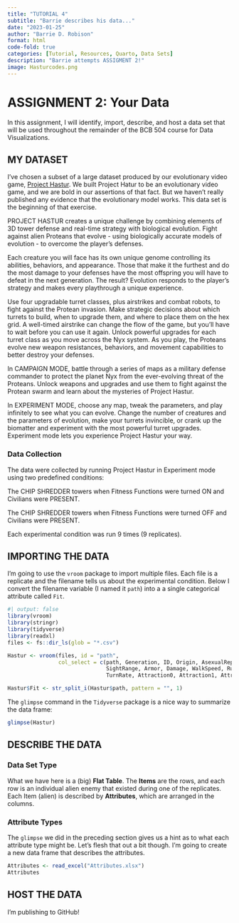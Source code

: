 ```yaml
---
title: "TUTORIAL 4"
subtitle: "Barrie describes his data..."
date: "2023-01-25"
author: "Barrie D. Robison"
format: html
code-fold: true
categories: [Tutorial, Resources, Quarto, Data Sets]
description: "Barrie attempts ASSIGMENT 2!"
image: Hasturcodes.png
---
```


# ASSIGNMENT 2: Your Data

In this assignment, I will identify, import, describe, and host a data set that will be used throughout the remainder of the BCB 504 course for Data Visualizations.

## MY DATASET

I've chosen a subset of a large dataset produced by our evolutionary video game, [Project Hastur](https://store.steampowered.com/app/800700/Project_Hastur/).  We built Project Hatur to be an evolutionary video game, and we are bold in our assertions of that fact.  But we haven't really published any evidence that the evolutionary model works.  This data set is the beginning of that exercise.

::: callout-note
PROJECT HASTUR creates a unique challenge by combining elements of 3D tower defense and real-time strategy with biological evolution. Fight against alien Proteans that evolve - using biologically accurate models of evolution - to overcome the player’s defenses. 

Each creature you will face has its own unique genome controlling its abilities, behaviors, and appearance. Those that make it the furthest and do the most damage to your defenses have the most offspring you will have to defeat in the next generation. The result? Evolution responds to the player’s strategy and makes every playthrough a unique experience.

Use four upgradable turret classes, plus airstrikes and combat robots, to fight against the Protean invasion. Make strategic decisions about which turrets to build, when to upgrade them, and where to place them on the hex grid. A well-timed airstrike can change the flow of the game, but you'll have to wait before you can use it again. Unlock powerful upgrades for each turret class as you move across the Nyx system. As you play, the Proteans evolve new weapon resistances, behaviors, and movement capabilities to better destroy your defenses.

In CAMPAIGN MODE, battle through a series of maps as a military defense commander to protect the planet Nyx from the ever-evolving threat of the Proteans. Unlock weapons and upgrades and use them to fight against the Protean swarm and learn about the mysteries of Project Hastur.

In EXPERIMENT MODE, choose any map, tweak the parameters, and play infinitely to see what you can evolve. Change the number of creatures and the parameters of evolution, make your turrets invincible, or crank up the biomatter and experiment with the most powerful turret upgrades. Experiment mode lets you experience Project Hastur your way.
:::

### Data Collection

The data were collected by running Project Hastur in Experiment mode using two predefined conditions:

The CHIP SHREDDER towers when Fitness Functions were turned ON and Civilians were PRESENT.

The CHIP SHREDDER towers when Fitness Functions were turned OFF and Civilians were PRESENT.

Each experimental condition was run 9 times (9 replicates).

## IMPORTING THE DATA

I'm going to use the `vroom` package to import multiple files.  Each file is a replicate and the filename tells us about the experimental condition.  Below I convert the filename variable (I named it `path`) into a a single categorical attribute called `Fit`.

```r
#| output: false
library(vroom)
library(stringr)
library(tidyverse)
library(readxl)
files <- fs::dir_ls(glob = "*.csv")

Hastur <- vroom(files, id = "path", 
                col_select = c(path, Generation, ID, Origin, AsexualReproduction, Fitness, Health,
                               SightRange, Armor, Damage, WalkSpeed, RunSpeed, Acceleration, 
                               TurnRate, Attraction0, Attraction1, Attraction2))

Hastur$Fit <- str_split_i(Hastur$path, pattern = "", 1)

```

The `glimpse` command in the `Tidyverse` package is a nice way to summarize the data frame:
```r

glimpse(Hastur)

```

## DESCRIBE THE DATA

### Data Set Type

What we have here is a (big) **Flat Table**.  The **Items** are the rows, and each row is an individual alien enemy that existed during one of the replicates.  Each Item (alien) is described by **Attributes**, which are arranged in the columns. 

### Attribute Types

The `glimpse` we did in the preceding section gives us a hint as to what each attribute type might be.  Let's flesh that out a bit though.  I'm going to create a new data frame that describes the attributes.

```r

Attributes <- read_excel("Attributes.xlsx")
Attributes
```

## HOST THE DATA

I'm publishing to GitHub!

